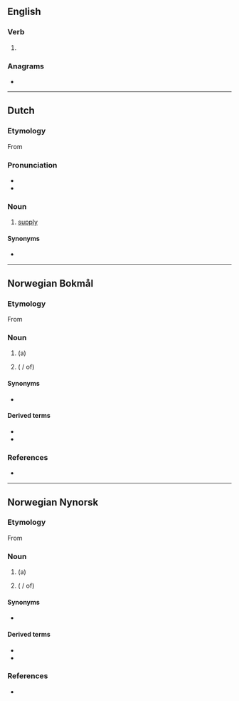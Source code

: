 {{also|Levering}}
==English==

===Verb===
{{head|en|verb form}}

# {{present participle of|en|lever|nocat=1}}

===Anagrams===
* {{anagrams|en|a=eegilnrv|reveling}}

----

==Dutch==

===Etymology===
From {{suffix|nl|leveren|ing}}

===Pronunciation===
* {{audio|nl|Nl-levering.ogg|Audio}}
* {{hyphenation|nl|le|ve|ring}}

===Noun===
{{nl-noun|f|-en|leveringetje|dim2=leverinkje}}
# [[supply]]

====Synonyms====
* {{l|nl|toevoer}}

----

==Norwegian Bokmål==

===Etymology===
From {{suffix|nb|levere|ing}}

===Noun===
{{nb-noun-c}}

# (a) {{l|en|delivery}}
# {{l|en|provision}} ({{l|nb|av}} / of)

====Synonyms====
* {{l|nb|leveranse}}

====Derived terms====
* {{l|nb|leveringsdato}}
* {{l|nb|leveringstid}}

===References===
* {{R:The Bokmål Dictionary}}

----

==Norwegian Nynorsk==

===Etymology===
From {{suffix|nn|levere|ing}}

===Noun===
{{nn-noun-f3}}

# (a) {{l|en|delivery}}
# {{l|en|provision}} ({{l|nn|av}} / of)

====Synonyms====
* {{l|nn|leveranse}}

====Derived terms====
* {{l|nn|leveringsdato}}
* {{l|nn|leveringstid}}

===References===
* {{R:The Nynorsk Dictionary}}